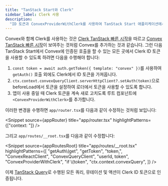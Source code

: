 ```yaml
---
title: "TanStack Start와 Clerk"
sidebar_label: Clerk 사용
description:
  "ID 토큰과 ConvexProviderWithClerk를 사용하여 TanStack Start 애플리케이션에서 Clerk 인증을 Convex와 통합하는 방법을 알아보세요."
---
```



Convex와 함께 Clerk를 사용하는 것은 [Clerk TanStack 빠른 시작](https://clerk.com/docs/quickstarts/tanstack-start)을 따르고 [Convex TanStack 빠른 시작](/quickstart/tanstack-start.mdx)이 보여주는 것처럼 Convex를 추가하는 것과 같습니다. 그런 다음 TanStack Start에서 Convex에 인증된 호출을 할 수 있는 모든 곳에서 Clerk ID 토큰을 사용할 수 있도록 하려면 다음을 수행해야 합니다:

1. `const token = await auth.getToken({ template: "convex" })`를 사용하여 `getAuth()` 호출 외에도 Clerk에서 ID 토큰을 가져옵니다.
2. `ctx.context.convexQueryClient.serverHttpClient?.setAuth(token)`으로 beforeLoad에서 토큰을 설정하여 로더에서 토큰을 사용할 수 있도록 합니다.
3. 앱이 사용 중일 때 Clerk 토큰을 계속 새로 고치도록 루트 컴포넌트에 `<ConvexProviderWithClerk>`를 추가합니다.

이러한 변경을 수행하면 `app/router.tsx`를 다음과 같이 수정하는 것처럼 보입니다:

<Snippet
  source={appRouter}
  title="app/router.tsx"
  highlightPatterns={["context: "]}
/>

그리고 `app/routes/__root.tsx`를 다음과 같이 수정합니다:

<Snippet
  source={appRoutesRoot}
  title="app/routes/__root.tsx"
  highlightPatterns={[
    "getAuth\\(get",
    "getToken",
    "token,",
    "ConvexReactClient",
    "ConvexQueryClient",
    "userId, token",
    "ConvexProviderWithClerk",
    "if \\(token",
    "ctx.context.convexQuery",
  ]}
/>

이제 [TanStack Query](/client/tanstack/tanstack-query/index.mdx)로 수행된 모든 쿼리, 뮤테이션 및 액션이 Clerk ID 토큰으로 인증됩니다.
